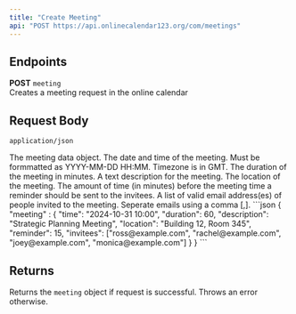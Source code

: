 ```yaml
---
title: "Create Meeting"
api: "POST https://api.onlinecalendar123.org/com/meetings"
---
```

## Endpoints
**POST** `meeting`<br/>
Creates a meeting request in the online calendar
## Request Body
`application/json`

<Tabs>
  <Tab title="Request Definitions">
  <ResponseField name="meeting" type="object" required="true">
  The meeting data object.
</ResponseField>
<ResponseField name="{time}" type="string" required="true">
  The date and time of the meeting. Must be formmatted as YYYY-MM-DD HH:MM. Timezone is in GMT.
</ResponseField>
<ResponseField name="{duration}" type="integer" required="true">
  The duration of the meeting in minutes.
</ResponseField>
<ResponseField name="{description}" type="string" required="true">
A text description for the meeting.
</ResponseField>
<ResponseField name="{location}" type="string" default="null">
The location of the meeting.
</ResponseField>
<ResponseField name="{reminder}" type="integer" default="10">
The amount of time (in minutes) before the meeting time a reminder should be sent to the invitees.
</ResponseField>
<ResponseField name="{invitees}" type="array of string">
A list of valid email address(es) of people invited to the meeting. Seperate emails using a comma [,].
</ResponseField>
  </Tab>
<Tab title="Sample Request">
    ```json
{
"meeting" : {
"time": "2024-10-31 10:00",
"duration": 60,
"description": "Strategic Planning Meeting",
"location": "Building 12, Room 345",
"reminder": 15,
"invitees": ["ross@example.com", "rachel@example.com",
"joey@example.com", "monica@example.com"]
  }
}
```
  </Tab>
</Tabs>

## Returns
Returns the `meeting` object if request is successful. Throws an error otherwise.
